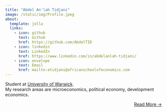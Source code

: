 ```yaml
---
title: "Abdel An'lah Tidjani"
image: /static/img/Profile.jpeg
about:
  template: jolla
  links:
    - icon: github
      text: Github
      href: https://github.com/AbdelTID
    - icon: linkedin
      text: LinkedIn
      href: https://www.linkedin.com/in/abdelanlah-tidjani/
    - icon: envelope
      text: Email
      href: mailto:atidjani@africanschoolofeconomics.com
---
```


Student at [University of Warwick](https://warwick.ac.uk/fac/soc/economics/). <br>
My research areas are microeconomics, political economy, development economics.


::: {style="text-align: right"}
[Read More →](../about)
:::


